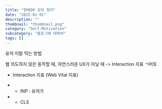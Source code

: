```yaml
---
title: "항해99 강의 정리"
date: "2025-01-01"
description: ""
thumbnail: "thumbnail.png"
category: "Self-Motivation"
subcategory: "블로그에 대하여"
tags: []
---
```


유저 이탈 막는 방법

웹 의도하지 않은 동작할 때, 자연스러운 UX가 아닐 때 -> Interaction 지표 ㄱ머토

- Interaction 지표 (Web Vital 지표)

- - INP : 유저가

- - CLS
